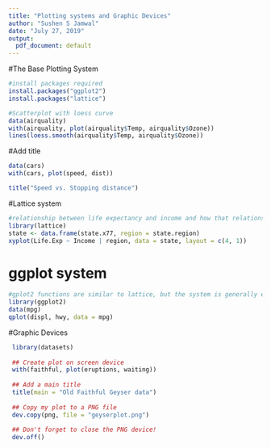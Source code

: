 ---
title: "Plotting systems and Graphic Devices"
author: "Sushen S Jamwal"
date: "July 27, 2019"
output:
  pdf_document: default
---

#The Base Plotting System
```{r}
#install packages required
install.packages("ggplot2")
install.packages("lattice")

#Scatterplot with loess curve
data(airquality)
with(airquality, plot(airquality$Temp, airquality$Ozone))
lines(loess.smooth(airquality$Temp, airquality$Ozone))

```

#Add title
```{r}
data(cars)
with(cars, plot(speed, dist))

title("Speed vs. Stopping distance")
```

#Lattice system
```{r}
#relationship between life expectancy and income and how that relationship varies by region in the United States.
library(lattice)
state <- data.frame(state.x77, region = state.region)
xyplot(Life.Exp ~ Income | region, data = state, layout = c(4, 1))


```

# ggplot system
```{r}
#gplot2 functions are similar to lattice, but the system is generally easier and more intuitive to use.
library(ggplot2)
data(mpg)
qplot(displ, hwy, data = mpg)
```
#Graphic Devices

```{r}
 library(datasets)
 
 ## Create plot on screen device
 with(faithful, plot(eruptions, waiting))  
 
 ## Add a main title
 title(main = "Old Faithful Geyser data")  
 
 ## Copy my plot to a PNG file
 dev.copy(png, file = "geyserplot.png")  
 
 ## Don't forget to close the PNG device!
 dev.off()  
```